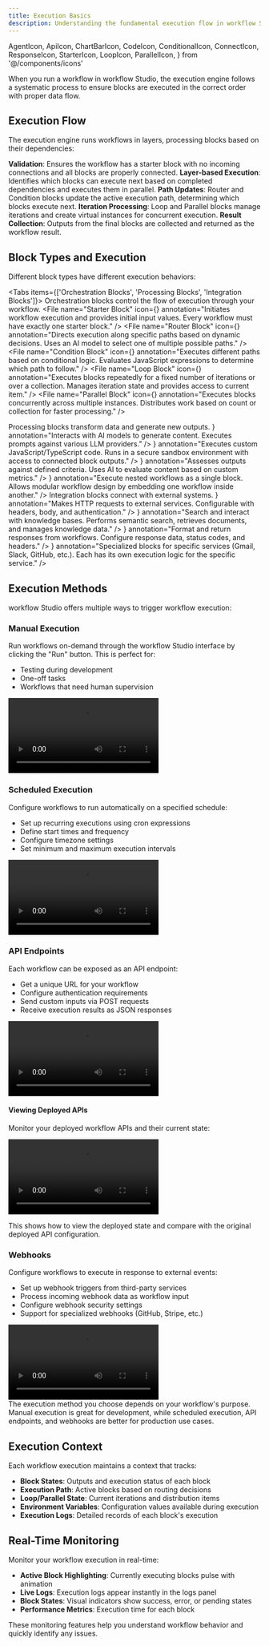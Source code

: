 ```yaml
---
title: Execution Basics
description: Understanding the fundamental execution flow in workflow Studio
---
```


  AgentIcon,
  ApiIcon,
  ChartBarIcon,
  CodeIcon,
  ConditionalIcon,
  ConnectIcon,
  ResponseIcon,
  StarterIcon,
  LoopIcon,
  ParallelIcon,
} from '@/components/icons'

When you run a workflow in workflow Studio, the execution engine follows a systematic process to ensure blocks are executed in the correct order with proper data flow.

## Execution Flow

The execution engine runs workflows in layers, processing blocks based on their dependencies:

<Steps>
  <Step>
    <strong>Validation</strong>: Ensures the workflow has a starter block with no incoming connections and all blocks are properly connected.
  </Step>

  <Step>
    <strong>Layer-based Execution</strong>: Identifies which blocks can execute next based on completed dependencies and executes them in parallel.
  </Step>

  <Step>
    <strong>Path Updates</strong>: Router and Condition blocks update the active execution path, determining which blocks execute next.
  </Step>

  <Step>
    <strong>Iteration Processing</strong>: Loop and Parallel blocks manage iterations and create virtual instances for concurrent execution.
  </Step>

  <Step>
    <strong>Result Collection</strong>: Outputs from the final blocks are collected and returned as the workflow result.
  </Step>
</Steps>

## Block Types and Execution

Different block types have different execution behaviors:

<Tabs items={['Orchestration Blocks', 'Processing Blocks', 'Integration Blocks']}>
  <Tab>
    <Card>
      Orchestration blocks control the flow of execution through your workflow.
      <Files>
        <File
          name="Starter Block"
          icon={<StarterIcon className="h-4 w-4" />}
          annotation="Initiates workflow execution and provides initial input values. Every workflow must have exactly one starter block."
        />
        <File
          name="Router Block"
          icon={<ConnectIcon className="h-4 w-4" />}
          annotation="Directs execution along specific paths based on dynamic decisions. Uses an AI model to select one of multiple possible paths."
        />
        <File
          name="Condition Block"
          icon={<ConditionalIcon className="h-4 w-4" />}
          annotation="Executes different paths based on conditional logic. Evaluates JavaScript expressions to determine which path to follow."
        />
        <File
          name="Loop Block"
          icon={<LoopIcon className="h-4 w-4" />}
          annotation="Executes blocks repeatedly for a fixed number of iterations or over a collection. Manages iteration state and provides access to current item."
        />
        <File
          name="Parallel Block"
          icon={<ParallelIcon className="h-4 w-4" />}
          annotation="Executes blocks concurrently across multiple instances. Distributes work based on count or collection for faster processing."
        />
      </Files>
    </Card>
  </Tab>

<Tab>
  <Card>
    Processing blocks transform data and generate new outputs.
    <Files>
      <File
        name="Agent Block"
        icon={<AgentIcon className="h-4 w-4" />}
        annotation="Interacts with AI models to generate content. Executes prompts against various LLM providers."
      />
      <File
        name="Function Block"
        icon={<CodeIcon className="h-4 w-4" />}
        annotation="Executes custom JavaScript/TypeScript code. Runs in a secure sandbox environment with access to connected block outputs."
      />
      <File
        name="Evaluator Block"
        icon={<ChartBarIcon className="h-4 w-4" />}
        annotation="Assesses outputs against defined criteria. Uses AI to evaluate content based on custom metrics."
      />
      <File
        name="Workflow Block"
        icon={<ConnectIcon className="h-4 w-4" />}
        annotation="Execute nested workflows as a single block. Allows modular workflow design by embedding one workflow inside another."
      />
    </Files>
  </Card>
</Tab>

  <Tab>
    <Card>
      Integration blocks connect with external systems.
      <Files>
        <File
          name="API Block"
          icon={<ApiIcon className="h-4 w-4" />}
          annotation="Makes HTTP requests to external services. Configurable with headers, body, and authentication."
        />
        <File
          name="Knowledge Base Block"
          icon={
            <svg className="h-4 w-4" viewBox="0 0 24 24" fill="none" xmlns="http://www.w3.org/2000/svg">
              <path d="M12 2L3 9V20C3 20.55 3.45 21 4 21H9V14H15V21H20C20.55 21 21 20.55 21 20V9L12 2Z" stroke="currentColor" strokeWidth="2" strokeLinecap="round" strokeLinejoin="round"/>
              <circle cx="12" cy="10" r="2" stroke="currentColor" strokeWidth="2"/>
            </svg>
          }
          annotation="Search and interact with knowledge bases. Performs semantic search, retrieves documents, and manages knowledge data."
        />
        <File
          name="Response Block"
          icon={<ResponseIcon className="h-4 w-4" />}
          annotation="Format and return responses from workflows. Configure response data, status codes, and headers."
        />
        <File
          name="Tool Blocks"
          icon={<CodeIcon className="h-4 w-4" />}
          annotation="Specialized blocks for specific services (Gmail, Slack, GitHub, etc.). Each has its own execution logic for the specific service."
        />
      </Files>
    </Card>
  </Tab>
</Tabs>

## Execution Methods

workflow Studio offers multiple ways to trigger workflow execution:

### Manual Execution

Run workflows on-demand through the workflow Studio interface by clicking the "Run" button. This is perfect for:

- Testing during development
- One-off tasks
- Workflows that need human supervision

<div className="mx-auto w-full overflow-hidden rounded-lg">
  <Video src="input-format.mp4" />
</div>

### Scheduled Execution

Configure workflows to run automatically on a specified schedule:

- Set up recurring executions using cron expressions
- Define start times and frequency
- Configure timezone settings
- Set minimum and maximum execution intervals

<div className="mx-auto w-full overflow-hidden rounded-lg">
  <Video src="configure-schedule.mp4" />
</div>

### API Endpoints

Each workflow can be exposed as an API endpoint:

- Get a unique URL for your workflow
- Configure authentication requirements
- Send custom inputs via POST requests
- Receive execution results as JSON responses

<div className="mx-auto w-full overflow-hidden rounded-lg">
  <Video src="api-deployment.mp4" />
</div>

#### Viewing Deployed APIs

Monitor your deployed workflow APIs and their current state:

<div className="mx-auto w-full overflow-hidden rounded-lg">
  <Video src="api-redeployment.mp4" />
</div>

This shows how to view the deployed state and compare with the original deployed API configuration.

### Webhooks

Configure workflows to execute in response to external events:

- Set up webhook triggers from third-party services
- Process incoming webhook data as workflow input
- Configure webhook security settings
- Support for specialized webhooks (GitHub, Stripe, etc.)

<div className="mx-auto w-full overflow-hidden rounded-lg">
  <Video src="webhooks.mp4" />
</div>

<Callout type="info">
  The execution method you choose depends on your workflow's purpose. Manual execution is great for
  development, while scheduled execution, API endpoints, and webhooks are better for production use
  cases.
</Callout>

## Execution Context

Each workflow execution maintains a context that tracks:

- **Block States**: Outputs and execution status of each block
- **Execution Path**: Active blocks based on routing decisions
- **Loop/Parallel State**: Current iterations and distribution items
- **Environment Variables**: Configuration values available during execution
- **Execution Logs**: Detailed records of each block's execution

## Real-Time Monitoring

Monitor your workflow execution in real-time:

- **Active Block Highlighting**: Currently executing blocks pulse with animation
- **Live Logs**: Execution logs appear instantly in the logs panel
- **Block States**: Visual indicators show success, error, or pending states
- **Performance Metrics**: Execution time for each block

These monitoring features help you understand workflow behavior and quickly identify any issues.
